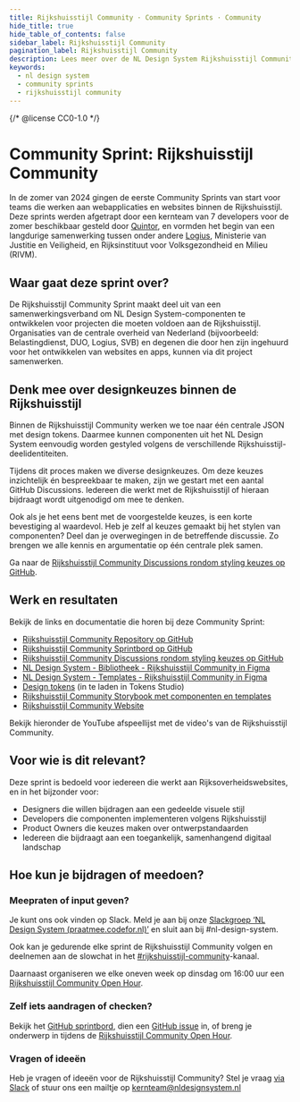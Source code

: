```yaml
---
title: Rijkshuisstijl Community · Community Sprints · Community
hide_title: true
hide_table_of_contents: false
sidebar_label: Rijkshuisstijl Community
pagination_label: Rijkshuisstijl Community
description: Lees meer over de NL Design System Rijkshuisstijl Community Sprint.
keywords:
  - nl design system
  - community sprints
  - rijkshuisstijl community
---
```


{/* @license CC0-1.0 */}


# Community Sprint: Rijkshuisstijl Community

In de zomer van 2024 gingen de eerste Community Sprints van start voor teams die werken aan webapplicaties en websites binnen de Rijkshuisstijl. Deze sprints werden afgetrapt door een kernteam van 7 developers voor de zomer beschikbaar gesteld door [Quintor](https://quintor.nl), en vormden het begin van een langdurige samenwerking tussen onder andere [Logius](https://logius.nl), Ministerie van Justitie en Veiligheid, en Rijksinstituut voor Volksgezondheid en Milieu (RIVM).

## Waar gaat deze sprint over?

De Rijkshuisstijl Community Sprint maakt deel uit van een samenwerkingsverband om NL Design System-componenten te ontwikkelen voor projecten die moeten voldoen aan de Rijkshuisstijl. Organisaties van de centrale overheid van Nederland (bijvoorbeeld: Belastingdienst, DUO, Logius, SVB) en degenen die door hen zijn ingehuurd voor het ontwikkelen van websites en apps, kunnen via dit project samenwerken.

## Denk mee over designkeuzes binnen de Rijkshuisstijl

Binnen de Rijkshuisstijl Community werken we toe naar één centrale JSON met design tokens. Daarmee kunnen componenten uit het NL Design System eenvoudig worden gestyled volgens de verschillende Rijkshuisstijl-deelidentiteiten.

Tijdens dit proces maken we diverse designkeuzes. Om deze keuzes inzichtelijk én bespreekbaar te maken, zijn we gestart met een aantal GitHub Discussions. Iedereen die werkt met de Rijkshuisstijl of hieraan bijdraagt wordt uitgenodigd om mee te denken.

Ook als je het eens bent met de voorgestelde keuzes, is een korte bevestiging al waardevol. Heb je zelf al keuzes gemaakt bij het stylen van componenten? Deel dan je overwegingen in de betreffende discussie. Zo brengen we alle kennis en argumentatie op één centrale plek samen.

Ga naar de [Rijkshuisstijl Community Discussions rondom styling keuzes op GitHub](https://github.com/nl-design-system/rijkshuisstijl-community/discussions).

## Werk en resultaten

Bekijk de links en documentatie die horen bij deze Community Sprint:

- [Rijkshuisstijl Community Repository op GitHub](https://github.com/nl-design-system/rijkshuisstijl-community)
- [Rijkshuisstijl Community Sprintbord op GitHub](https://github.com/orgs/nl-design-system/projects/59)
- [Rijkshuisstijl Community Discussions rondom styling keuzes op GitHub](https://github.com/nl-design-system/rijkshuisstijl-community/discussions)
- [NL Design System - Bibliotheek - Rijkshuisstijl Community in Figma](https://www.figma.com/design/Q5Imc7Xi9KnBQhcYI3Hytj/NL-Design-System---Bibliotheek---Rijkshuisstijl-Community)
- [NL Design System - Templates - Rijkshuisstijl Community in Figma](https://www.figma.com/design/H4hSqpPbvFMLklDZgswwgd/NL-Design-System---Templates---Rijkshuisstijl)
- [Design tokens](https://github.com/nl-design-system/rijkshuisstijl-community/blob/main/proprietary/design-tokens/figma/figma.tokens.json) (in te laden in Tokens Studio)
- [Rijkshuisstijl Community Storybook met componenten en templates](https://rijkshuisstijl-community.vercel.app/)
- [Rijkshuisstijl Community Website](https://www.rijkshuisstijl-community.nl/)

Bekijk hieronder de YouTube afspeellijst met de video's van de Rijkshuisstijl Community.

<VideoPlayer
  id="PLnAxFMscDU3FHVDYR9WvX3d84JdQ5Q3tJ"
  playlist={true}
  thumbnail="https://raw.githubusercontent.com/nl-design-system/documentatie/refs/heads/assets/community-rijkshuisstijl-community-sprint-heartbeat-playlist.png"
  title="Rijkshuisstijl Community updates"
/>

## Voor wie is dit relevant?

Deze sprint is bedoeld voor iedereen die werkt aan Rijksoverheidswebsites, en in het bijzonder voor:

- Designers die willen bijdragen aan een gedeelde visuele stijl
- Developers die componenten implementeren volgens Rijkshuisstijl
- Product Owners die keuzes maken over ontwerpstandaarden
- Iedereen die bijdraagt aan een toegankelijk, samenhangend digitaal landschap

## Hoe kun je bijdragen of meedoen?

### Meepraten of input geven?

Je kunt ons ook vinden op Slack. Meld je aan bij onze [Slackgroep ‘NL Design System (praatmee.codefor.nl)’](https://praatmee.codefor.nl/) en sluit aan bij #nl-design-system.

Ook kan je gedurende elke sprint de Rijkshuisstijl Community volgen en deelnemen aan de slowchat in het [#rijkshuisstijl-community](https://codefornl.slack.com/archives/C05AQK9R41G)-kanaal.

Daarnaast organiseren we elke oneven week op dinsdag om 16:00 uur een [Rijkshuisstijl Community Open Hour](/events/rijkshuisstijl-community-open-hour#over-de-rijkshuisstijl-community).

### Zelf iets aandragen of checken?

Bekijk het [GitHub sprintbord](https://github.com/orgs/nl-design-system/projects/59), dien een [GitHub issue](https://github.com/nl-design-system/rijkshuisstijl-community/issues) in, of breng je onderwerp in tijdens de [Rijkshuisstijl Community Open Hour](/events/rijkshuisstijl-community-open-hour#over-de-rijkshuisstijl-community).

### Vragen of ideeën

Heb je vragen of ideeën voor de Rijkshuisstijl Community? Stel je vraag [via Slack](https://praatmee.codefor.nl/) of stuur ons een mailtje op <a href="mailto:kernteam@nldesignsystem.nl">kernteam@nldesignsystem.nl</a>

